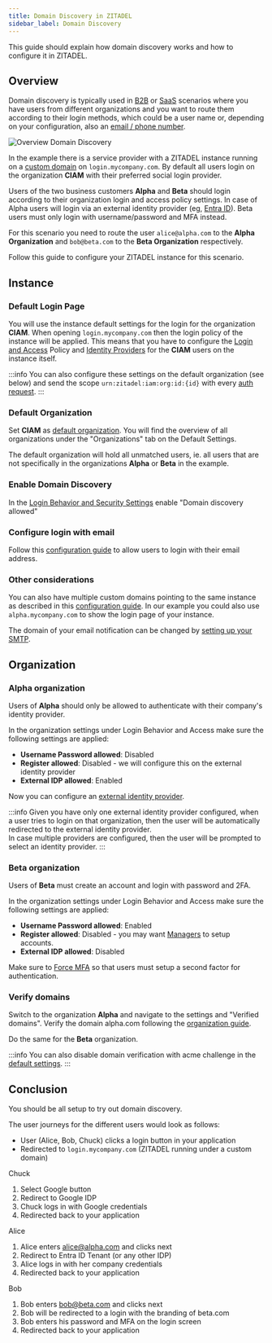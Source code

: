 ```yaml
---
title: Domain Discovery in ZITADEL
sidebar_label: Domain Discovery
---
```


This guide should explain how domain discovery works and how to configure it in ZITADEL.

## Overview

Domain discovery is typically used in [B2B](./b2b) or [SaaS](./saas) scenarios where you have users from different organizations and you want to route them according to their login methods, which could be a user name or, depending on your configuration, also an [email / phone number](configurations#use-email-to-login).

![Overview Domain Discovery](/img/guides/solution-scenarios/domain-discovery.png)

In the example there is a service provider with a ZITADEL instance running on a [custom domain](/docs/guides/manage/cloud/instances#add-custom-domain) on `login.mycompany.com`.
By default all users login on the organization **CIAM** with their preferred social login provider.

Users of the two business customers **Alpha** and **Beta** should login according to their organization login and access policy settings.
In case of Alpha users will login via an external identity provider (eg, [Entra ID](/docs/guides/integrate/identity-providers/azure-ad)).
Beta users must only login with username/password and MFA instead.

For this scenario you need to route the user `alice@alpha.com` to the **Alpha Organization** and `bob@beta.com` to the **Beta Organization** respectively.

Follow this guide to configure your ZITADEL instance for this scenario.

## Instance

### Default Login Page

You will use the instance default settings for the login for the organization **CIAM**.
When opening `login.mycompany.com` then the login policy of the instance will be applied.
This means that you have to configure the [Login and Access](/docs/guides/manage/console/default-settings#login-behavior-and-access) Policy and [Identity Providers](/docs/guides/manage/console/default-settings#identity-providers) for the **CIAM** users on the instance itself.

:::info
You can also configure these settings on the default organization (see below) and send the scope `urn:zitadel:iam:org:id:{id}` with every [auth request](/docs/apis/openidoauth/authrequest#organization-policies-and-branding).
:::

### Default Organization

Set **CIAM** as [default organization](/docs/guides/manage/console/organizations#default-organization).
You will find the overview of all organizations under the "Organizations" tab on the Default Settings.

The default organization will hold all unmatched users, ie. all users that are not specifically in the organizations **Alpha** or **Beta** in the example.

### Enable Domain Discovery

In the [Login Behavior and Security Settings](/docs/guides/manage/console/default-settings#login-behavior-and-access) enable "Domain discovery allowed"

### Configure login with email

Follow this [configuration guide](/docs/guides/solution-scenarios/configurations#use-email-to-login) to allow users to login with their email address.

### Other considerations

You can also have multiple custom domains pointing to the same instance as described in this [configuration guide](/docs/guides/solution-scenarios/configurations#custom-application-domain-per-organization). In our example you could also use `alpha.mycompany.com` to show the login page of your instance.

The domain of your email notification can be changed by [setting up your SMTP](/docs/guides/manage/console/default-settings#smtp).

## Organization

### Alpha organization

Users of **Alpha** should only be allowed to authenticate with their company's identity provider.

In the organization settings under Login Behavior and Access make sure the following settings are applied:

- **Username Password allowed**: Disabled
- **Register allowed**: Disabled - we will configure this on the external identity provider
- **External IDP allowed**: Enabled

Now you can configure an [external identity provider](/docs/guides/manage/console/default-settings#identity-providers).

:::info
Given you have only one external identity provider configured, when a user tries to login on that organization, then the user will be automatically redirected to the external identity provider.  
In case multiple providers are configured, then the user will be prompted to select an identity provider.
:::

### Beta organization

Users of **Beta** must create an account and login with password and 2FA.

In the organization settings under Login Behavior and Access make sure the following settings are applied:

- **Username Password allowed**: Enabled
- **Register allowed**: Disabled - you may want [Managers](/docs/concepts/structure/managers) to setup accounts.
- **External IDP allowed**: Disabled

Make sure to [Force MFA](/docs/guides/manage/console/default-settings#multifactor-mfa) so that users must setup a second factor for authentication.

### Verify domains

Switch to the organization **Alpha** and navigate to the settings and "Verified domains".
Verify the domain alpha.com following the [organization guide](/docs/guides/manage/console/organizations#domain-verification-and-primary-domain).

Do the same for the **Beta** organization.

:::info
You can also disable domain verification with acme challenge in the [default settings](/docs/guides/manage/console/default-settings#domain-settings).
:::

## Conclusion

You should be all setup to try out domain discovery.

The user journeys for the different users would look as follows:

- User (Alice, Bob, Chuck) clicks a login button in your application
- Redirected to `login.mycompany.com` (ZITADEL running under a custom domain)

Chuck

1. Select Google button
1. Redirect to Google IDP
1. Chuck logs in with Google credentials
1. Redirected back to your application

Alice

1. Alice enters alice@alpha.com and clicks next
1. Redirect to Entra ID Tenant (or any other IDP)
1. Alice logs in with her company credentials
1. Redirected back to your application

Bob

1. Bob enters bob@beta.com and clicks next
1. Bob will be redirected to a login with the branding of beta.com
1. Bob enters his password and MFA on the login screen
1. Redirected back to your application

